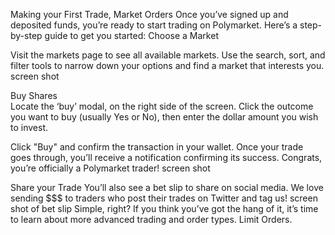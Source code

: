 Making your First Trade, Market Orders 
Once you’ve signed up and deposited funds, you’re ready to start trading on Polymarket. Here’s a step-by-step guide to get you started:
Choose a Market

Visit the markets page to see all available markets. Use the search, sort, and filter tools to narrow down your options and find a market that interests you.
screen shot

Buy Shares  
Locate the ‘buy’ modal, on the right side of the screen. Click the outcome you want to buy (usually Yes or No), then enter the dollar amount you wish to invest.


Click "Buy" and confirm the transaction in your wallet. Once your trade goes through, you’ll receive a notification confirming its success.
Congrats, you’re officially a Polymarket trader! 
screen shot

Share your Trade
You’ll also see a bet slip to share on social media. We love sending $$$ to traders who post their trades on Twitter and tag us!
screen shot of bet slip 
Simple, right? If you think you’ve got the hang of it, it’s time to learn about more advanced trading and order types. Limit Orders.
